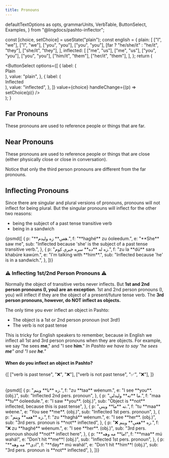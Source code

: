 ```yaml
---
title: Pronouns
---
```


  defaultTextOptions as opts,
  grammarUnits,
  VerbTable,
  ButtonSelect,
  Examples,
} from "@lingdocs/pashto-inflector";

  const [choice, setChoice] = useState("plain");
  const english = {
    plain: [
      ["I", "we"],
      ["I", "we"],
      ["you", "you"],
      ["you", "you"],
      [far ? "he/she/it" : "he/it", "they"],
      ["she/it", "they"],
    ],
    inflected: [
      ["me", "us"],
      ["me", "us"],
      ["you", "you"],
      ["you", "you"],
      ["him/it", "them"],
      ["her/it", "them"],
    ],
  };
  return (
    <div>
      <div className="text-center my-3">
        <ButtonSelect
          options={[
            {
              label: (
                <div className="d-flex flex-row flex-align-items-center">
                  <div className="mr-2">
                    <InlineInflectionButton />
                  </div>
                  <div className="align-self-center">Plain</div>
                </div>
              ),
              value: "plain",
            },
            {
              label: (
                <div className="d-flex flex-row flex-align-items-center">
                  <div className="mr-2">
                    <InlineInflectionButton inflection={1} />
                  </div>
                  <div className="align-self-center">Inflected</div>
                </div>
              ),
              value: "inflected",
            },
          ]}
          value={choice}
          handleChange={(p) => setChoice(p)}
        />
      </div>
      <VerbTable
        block={pronouns[choice]}
        textOptions={opts}
        english={english[choice]}
      />
    </div>
  );
}

## Far Pronouns

These pronouns are used to reference people or things that are far.

<PronounInflectionChoice pronouns={grammarUnits.pronouns.far} far />

## Near Pronouns

These pronouns are used to reference people or things that are close (either physically close or close in conversation).

Notice that only the third person pronouns are different from the far pronouns.

<PronounInflectionChoice pronouns={grammarUnits.pronouns.near} />

## Inflecting Pronouns

Since there are singular and plural versions of pronouns, pronouns will not inflect for being plural. But the singular pronouns will inflect for the other two reasons:

- being the subject of a past tense transitive verb
- being in a sandwich

<Examples opts={opts}>
  {psmd([
    {
      p: "**هغې** زه ولیدم.",
      f: "**haghé** zu óoleedum.",
      e: "**She** saw me",
      sub: "Inflected because 'she' is the subject of a past tense transitive verb.",
    },
    {
      p: "زه له **ده** سره خبرې کوم.",
      f: "zu la **dú** sara khabúre kawúm.",
      e: "I'm talking with **him**.",
      sub: "Inflected because 'he' is in a sandwich.",
    },
  ])}
</Examples>

### ⚠️ Inflecting 1st/2nd Person Pronouns ⚠️

Normally <Link to="/phrase-structure/vp/">the object of transitive verbs never inflects</Link>. But **1st and 2nd person pronouns (I, you) are an exception**. 1st and 2nd person pronouns (I, you) will inflect if they are the object of a present/future tense verb. The **3rd person pronouns, however, do NOT inflect as objects.**

The only time you ever inflect an object in Pashto:

- The object is a 1st or 2nd person pronoun (not 3rd!)
- The verb is not past tense

This is tricky for English speakers to remember, because in English we inflect all 1st and 3rd person pronouns when they are objects. For example, we say "he sees **me**," and "I see **him**." _In Pashto we have to say "he sees **me**" and "I see **he**."_

#### When do you inflect an object in Pashto?

<Table
  opts={opts}
  headRow={["", "object is a 1st/2nd pers. pronoun", "object is anything else"]}
>
  {[
    ["verb is past tense", "❌", "❌"],
    ["verb is not past tense", "✅", "❌"],
  ]}
</Table>

<Examples opts={opts}>
  {psmd([
    {
      p: "زه **تا** وینم.",
      f: "zu **taa** wéenum.",
      e: "I see **you**. (obj.)",
      sub: "Inflected 2nd pers. pronoun",
    },
    {
      p: "ما **ته** ولیدلې.",
      f: "maa **tu** óoleedule.",
      e: "I saw **you**. (obj.)",
      sub: "Object is **not** inflected, because this is past tense",
    },
    {
      p: "ته **ما** وینې.",
      f: "tu **maa** wéene.",
      e: "You see **me**. (obj.)",
      sub: "Inflected 1st pers. pronoun",
    },
    {
      p: "زه **هغه** وینم.",
      f: "zu **haghá** wéenum.",
      e: "I see **her**. (obj.)",
      sub: "3rd pers. pronoun is **not** inflected",
    },
    {
      p: "❌ زه **هغې** وینم.",
      f: "❌ zu **haghé** wéenum.",
      e: "I see **her**. (obj.)",
      sub: "3rd pers. pronoun should **not** inflect here",
    },
    {
      p: "**ما** مه وهه!",
      f: "**maa** mú wahá!",
      e: "Don't hit **me**! (obj.)",
      sub: "Inflected 1st pers. pronoun",
    },
    {
      p: "**دی** مه وهه!",
      f: "**day** mú wahá!",
      e: "Don't hit **him**! (obj.)",
      sub: "3rd pers. pronoun is **not** inflected",
    },
  ])}
</Examples>

